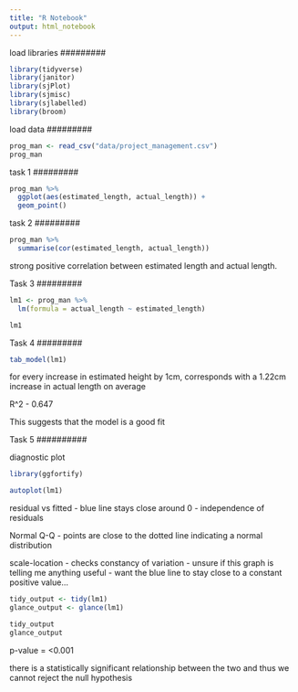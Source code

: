 ```yaml
---
title: "R Notebook"
output: html_notebook
---
```


#########
load libraries
#########

```r
library(tidyverse)
library(janitor)
library(sjPlot)
library(sjmisc)
library(sjlabelled)
library(broom)
```

#########
load data
#########

```r
prog_man <- read_csv("data/project_management.csv")
prog_man
```
#########
task 1
#########

```r
prog_man %>% 
  ggplot(aes(estimated_length, actual_length)) +
  geom_point()
```

#########
task 2
#########

```r
prog_man %>% 
  summarise(cor(estimated_length, actual_length))
```
strong positive correlation between estimated length and actual length.


#########
Task 3
#########

```r
lm1 <- prog_man %>% 
  lm(formula = actual_length ~ estimated_length)

lm1
```

#########
Task 4
#########

```r
tab_model(lm1)
```

for every increase in estimated height by 1cm, corresponds with a 1.22cm increase
in actual length on average

R^2 - 0.647 

This suggests that the model is a good fit


##########
Task 5
##########

diagnostic plot

```r
library(ggfortify)

autoplot(lm1)
```

residual vs fitted - blue line stays close around 0 - independence of residuals

Normal Q-Q - points are close to the dotted line indicating a normal distribution

scale-location - checks constancy of variation - unsure if this graph is telling me 
anything useful - want the blue line to stay close to a constant positive value...

```r
tidy_output <- tidy(lm1)
glance_output <- glance(lm1)

tidy_output
glance_output
```

p-value = <0.001

there is a statistically significant relationship between the two and thus we 
cannot reject the null hypothesis 